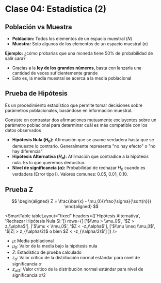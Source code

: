 # Clase 04: Estadística (2)

## Población vs Muestra

- **Población:** Todos los elementos de un espacio muestral ($N$)
- **Muestra:** Solo algunos de los elementos de un espacio muestral ($n$)

**Ejemplo:** ¿cómo probarías que una moneda tiene 50% de probabilidad de salir cara?

- Gracias a la **ley de los grandes números**, basta con lanzarla una cantidad de veces suficientemente grande
- Esto es, la media muestral se acerca a la media poblacional

## Prueba de Hipótesis
Es un procedimiento estadístico que permite tomar decisiones sobre parámetros poblacionales, basándose en información muestral.

Consiste en contrastar dos afirmaciones mutuamente excluyentes sobre un parámetro poblacional para determinar cuál es más compatible con los datos observados

- **Hipótesis Nula ($H_0$):** Afirmación que se asume verdadera hasta que se demuestre lo contrario. Generalmente representa "no hay efecto" o "no hay diferencia"
- **Hipótesis Alternativa ($H_a$):** Afirmación que contradice a la hipótesis nula. Es lo que queremos demostrar.
- **Nivel de significancia ($\alpha$):** Probabilidad de rechazar $H_0$ cuando es verdadera (Error tipo I). Valores comunes: 0.05, 0.01, 0.10.

## Prueba Z
$$
\begin{aligned}
    Z = \frac{\bar{x} - \mu_0}{\frac{\sigma}{\sqrt{n}}}
\end{aligned}
$$

<SmartTable
	tableLayout="fixed"
	headers={['Hipótesis Alternativa', 'Rechazar Hipótesis Nula Si:']}
	rows={[
		['$\\mu > \\mu_0$', '$Z > z_\\alpha$'],
		['$\\mu < \\mu_0$', '$Z < -z_\\alpha$'],
		['$\\mu \\neq \\mu_0$', '$|Z| > z_{\\alpha/2}$ o bien $Z < -z_{\\alpha/2}$']
	]}
/>

- $\mu$: Media poblacional
- $\mu_0$: Valor de la media bajo la hipótesis nula
- $Z$: Estadístico de prueba calculado
- $z_\alpha$: Valor crítico de la distribución normal estándar para nivel de significancia $\alpha$
- $z_{\alpha/2}$: Valor crítico de la distribución normal estándar para nivel de significancia $\alpha/2$

